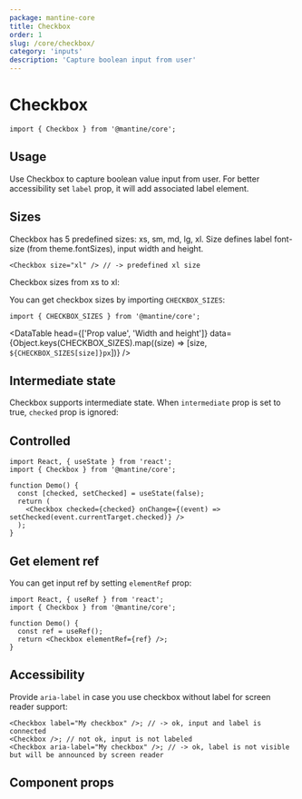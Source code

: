 ```yaml
---
package: mantine-core
title: Checkbox
order: 1
slug: /core/checkbox/
category: 'inputs'
description: 'Capture boolean input from user'
---
```



# Checkbox

<PageHeader
  source="mantine-core/src/Checkbox/Checkbox.tsx"
  docs="core/Checkbox.mdx"
  package="@mantine/core"
/>

```tsx
import { Checkbox } from '@mantine/core';
```

## Usage

Use Checkbox to capture boolean value input from user.
For better accessibility set `label` prop, it will add associated label element.

<CheckboxConfigurator />

## Sizes

Checkbox has 5 predefined sizes: xs, sm, md, lg, xl.
Size defines label font-size (from <GatsbyLink to="/pages/theming/">theme.fontSizes</GatsbyLink>), input width and height.

```tsx
<Checkbox size="xl" /> // -> predefined xl size
```

Checkbox sizes from xs to xl:

<CheckboxSizesDemo />

You can get checkbox sizes by importing `CHECKBOX_SIZES`:

```tsx
import { CHECKBOX_SIZES } from '@mantine/core';
```

<DataTable
  head={['Prop value', 'Width and height']}
  data={Object.keys(CHECKBOX_SIZES).map((size) => [size, `${CHECKBOX_SIZES[size]}px`])}
/>

## Intermediate state

Checkbox supports intermediate state. When `intermediate` prop is set to true,
`checked` prop is ignored:

<CheckboxIntermediateDemo />

## Controlled

```tsx
import React, { useState } from 'react';
import { Checkbox } from '@mantine/core';

function Demo() {
  const [checked, setChecked] = useState(false);
  return (
    <Checkbox checked={checked} onChange={(event) => setChecked(event.currentTarget.checked)} />
  );
}
```

## Get element ref

You can get input ref by setting `elementRef` prop:

```tsx
import React, { useRef } from 'react';
import { Checkbox } from '@mantine/core';

function Demo() {
  const ref = useRef();
  return <Checkbox elementRef={ref} />;
}
```

## Accessibility

Provide `aria-label` in case you use checkbox without label for screen reader support:

```tsx
<Checkbox label="My checkbox" />; // -> ok, input and label is connected
<Checkbox />; // not ok, input is not labeled
<Checkbox aria-label="My checkbox" />; // -> ok, label is not visible but will be announced by screen reader
```

## Component props

<PropsTable component="Checkbox" />
